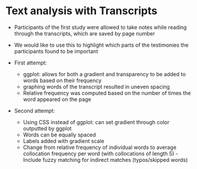 # Text analysis with Transcripts {#textcolor}

- Participants of the first study were allowed to take notes while reading through the transcripts, which are saved by page number
- We would like to use this to highlight which parts of the testimonies the participants found to be important

- First attempt:
  - ggplot: allows for both a gradient and transparency to be added to words based on their frequency
  - graphing words of the transcript resulted in uneven spacing
  - Relative frequency was computed based on the number of times the word appeared on the page
- Second attempt:
  - Using CSS instead of ggplot: can set gradient through color outputted by ggplot
  - Words can be equally spaced
  <!-- - Currently assigning a new color to each word - this is not efficient -->
  <!-- - Now in CSS for tab format -->
  - Labels added with gradient scale
  - Change from relative frequency of individual words to average collocation frequency per word (with collocations of length 5)
     -Include fuzzy matching for indirect matches (typos/skipped words)
       